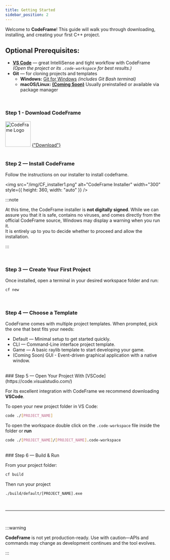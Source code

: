 ```yaml
---
title: Getting Started
sidebar_position: 2
---
```


Welcome to **CodeFrame**! This guide will walk you through downloading, installing, and creating your first C++ project.

## Optional Prerequisites:

- **[VS Code](https://code.visualstudio.com/)** — great IntelliSense and tight workflow with CodeFrame  
  _(Open the project or its `.code-workspace` for best results.)_
- **Git** — for cloning projects and templates
  - **Windows:** [Git for Windows](https://git-scm.com/downloads) _(includes Git Bash terminal)_
  - **macOS/Linux:** [**(Coming Soon)**](../../../../roadmap) Usually preinstalled or available via package manager

<br />

### Step 1 - Download CodeFrame

<div
  style={{ display: "flex", alignItems: "center", gap: 9, margin: "16px 0" }}
>
  <img
    src="/img/logo.svg"
    alt="CodeFrame Logo"
    width="80"
    style={{ height: 65, width: "auto" }}
  />
  <a
    href="https://github.com/Xtreme-Studios-Inc/CodeFrameDocs/releases/download/codeframe.latest/codeframe-installer.exe"
    target="_blank"
    style={{
      display: "inline-flex",
      alignItems: "center",
      padding: "13px 20px",
      lineHeight: 1,
      whiteSpace: "nowrap",
      backgroundColor: "var(--color-green)",
      color: "white",
      borderRadius: 8,
      textDecoration: "none",
      fontWeight: "bold",
      fontFamily: "sans-serif",
      boxShadow: "0 2px 5px rgba(0,0,0,0.2)",
      alignSelf: "center",
      flex: "0 0 auto",
      height: "auto",
      marginLeft: 12,
    }}
  >
    {"Download"}
  </a>
</div>

<br />

### Step 2 — Install CodeFrame

Follow the instructions on our installer to install codeframe.

<img
  src="/img/CF_installer1.png"
  alt="CodeFrame Installer"
  width="300"
  style={{ height: 360, width: "auto" }}
/>

:::note

At this time, the CodeFrame installer is **not digitally signed**. While we can assure you that it is safe, contains no viruses, and comes directly from the official CodeFrame source, Windows may display a warning when you run it.  
It is entirely up to you to decide whether to proceed and allow the installation.

:::

<br />

### Step 3 — Create Your First Project

Once installed, open a terminal in your desired workspace folder and run:

```bash
cf new
```

<br />

### Step 4 — Choose a Template

CodeFrame comes with multiple project templates. When prompted, pick the one that best fits your needs:

- Default — Minimal setup to get started quickly.
- CLI — Command-Line interface project template.
- Game — A basic raylib template to start developing your game.
- (Coming Soon) GUI - Event-driven graphical application with a native window.

<br />
### Step 5 — Open Your Project With [VSCode](https://code.visualstudio.com/)

For its excellent integration with CodeFrame we recommend downloading **VSCode**.

To open your new project folder in VS Code:

```bash
code ./[PROJECT_NAME]
```

To open the workspace double click on the `.code-workspace` file inside the folder or **run**

```bash
code ./[PROJECT_NAME]/[PROJECT_NAME].code-workspace
```

<br />
### Step 6 — Build & Run

From your project folder:

```bash
cf build
```

Then run your project

```bash
./build/default/[PROJECT_NAME].exe
```

<br />

---

<br />

:::warning

**CodeFrame** is not yet production-ready. Use with caution—APIs and commands may change as development continues and the tool evolves.

:::
